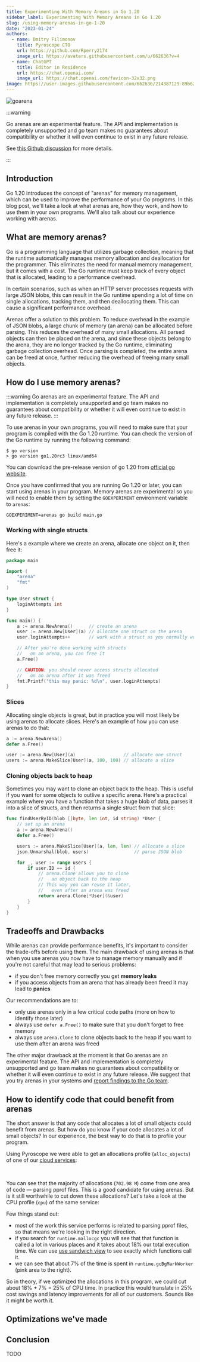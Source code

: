 ```yaml
---
title: Experimenting With Memory Areans in Go 1.20
sidebar_label: Experimenting With Memory Areans in Go 1.20
slug: /using-memory-arenas-in-go-1-20
date: "2023-01-24"
authors:
  - name: Dmitry Filimonov
    title: Pyroscope CTO
    url: https://github.com/Rperry2174
    image_url: https://avatars.githubusercontent.com/u/662636?v=4
  - name: ChatGPT
    title: Editor in Residence
    url: https://chat.openai.com/
    image_url: https://chat.openai.com/favicon-32x32.png
image: https://user-images.githubusercontent.com/662636/214387129-89b621db-fc0f-4cb7-9e66-877a96affc90.png
---
```




![goarena](https://user-images.githubusercontent.com/662636/215239905-fb4af313-fc87-4df6-9c82-a79557e75b34.jpg)

:::warning

Go arenas are an experimental feature. The API and implementation is completely unsupported and go team makes no guarantees about compatibility or whether it will even continue to exist in any future release.

See [this Github discussion](https://github.com/golang/go/issues/51317#issuecomment-1385623024) for more details.

:::


## Introduction

Go 1.20 introduces the concept of "arenas" for memory management, which can be used to improve the performance of your Go programs. In this blog post, we'll take a look at what arenas are, how they work, and how to use them in your own programs. We'll also talk about our experience working with arenas.

## What are memory arenas?

Go is a programming language that utilizes garbage collection, meaning that the runtime automatically manages memory allocation and deallocation for the programmer. This eliminates the need for manual memory management, but it comes with a cost. The Go runtime must keep track of every object that is allocated, leading to a performance overhead.

In certain scenarios, such as when an HTTP server processes requests with large JSON blobs, this can result in the Go runtime spending a lot of time on single allocations, tracking them, and then deallocating them. This can cause a significant performance overhead.

Arenas offer a solution to this problem. To reduce overhead in the example of JSON blobs, a large chunk of memory (an arena) can be allocated before parsing. This reduces the overhead of many small allocations. All parsed objects can then be placed on the arena, and since these objects belong to the arena, they are no longer tracked by the Go runtime, eliminating garbage collection overhead. Once parsing is completed, the entire arena can be freed at once, further reducing the overhead of freeing many small objects.

## How do I use memory arenas?


:::warning
Go arenas are an experimental feature. The API and implementation is completely unsupported and go team makes no guarantees about compatibility or whether it will even continue to exist in any future release.
:::

To use arenas in your own programs, you will need to make sure that your program is compiled with the Go 1.20 runtime. You can check the version of the Go runtime by running the following command:

```shell
$ go version
> go version go1.20rc3 linux/amd64
```

You can download the pre-release version of go 1.20 from [official go website](https://go.dev/dl/#go1.20rc3).

Once you have confirmed that you are running Go 1.20 or later, you can start using arenas in your program. Memory arenas are experimental so you will need to enable them by setting the `GOEXPERIMENT` environment variable to `arenas`:

```shell
GOEXPERIMENT=arenas go build main.go
```

### Working with single structs

Here's a example where we create an arena, allocate one object on it, then free it:

```go
package main

import (
	"arena"
	"fmt"
)

type User struct {
	loginAttempts int
}

func main() {
	a := arena.NewArena()      // create an arena
	user := arena.New[User](a) // allocate one struct on the arena
	user.loginAttempts++       // work with a struct as you normally would

	// After you're done working with structs
	//   on an arena, you can free it
	a.Free()

	// CAUTION: you should never access structs allocated
	//   on an arena after it was freed
	fmt.Printf("this may panic: %d\n", user.loginAttempts)
}
```

### Slices

Allocating single objects is great, but in practice you will most likely be using arenas to allocate slices. Here's an example of how you can use arenas to do that:

```go
a := arena.NewArena()
defer a.Free()

user := arena.New[User](a)                  // allocate one struct
users := arena.MakeSlice[User](a, 100, 100) // allocate a slice
```

### Cloning objects back to heap

Sometimes you may want to clone an object back to the heap. This is useful if you want for some objects to outlive a specific arena. Here's a practical example where you have a function that takes a huge blob of data, parses it into a slice of structs, and then returns a single struct from that slice:

```go
func findUserByID(blob []byte, len int, id string) *User {
	// set up an arena
	a := arena.NewArena()
	defer a.Free()

	users := arena.MakeSlice[User](a, len, len) // allocate a slice
	json.Unmarshal(blob, users)                 // parse JSON blob

	for _, user := range users {
		if user.ID == id {
			// arena.Clone allows you to clone
			//   an object back to the heap
			// This way you can reuse it later,
			//   even after an arena was freed
			return arena.Clone[*User](&user)
		}
	}
}
```


## Tradeoffs and Drawbacks

While arenas can provide performance benefits, it's important to consider the trade-offs before using them. The main drawback of using arenas is that when you use arenas you now have to manage memory manually and if you're not careful that may lead to serious problems:

* if you don't free memory correctly you get **memory leaks**
* if you access objects from an arena that has already been freed it may lead to **panics**

Our recommendations are to:
* only use arenas only in a few critical code paths (more on how to identify those later)
* always use `defer a.Free()` to make sure that you don't forget to free memory
* always use `arena.Clone` to clone objects back to the heap if you want to use them after an arena was freed

The other major drawback at the moment is that Go arenas are an experimental feature. The API and implementation is completely unsupported and go team makes no guarantees about compatibility or whether it will even continue to exist in any future release. We suggest that you try arenas in your systems and [report findings to the Go team](https://github.com/golang/go/issues/51317).


## How to identify code that could benefit from arenas

The short answer is that any code that allocates a lot of small objects could benefit from arenas. But how do you know if your code allocates a lot of small objects? In our experience, the best way to do that is to profile your program.

Using Pyroscope we were able to get an allocations profile (`alloc_objects`) of one of our [cloud services](https://pyroscope.io/pricing/):

<Flamegraph profileData={HighAlloc}></Flamegraph>

<br/>

You can see that the majority of allocations (`702.98 M`) come from one area of code — parsing pprof files. This is a good candidate for using arenas. But is it still worthwhile to cut down these allocations? Let's take a look at the CPU profile (`cpu`) of the same service:

<Flamegraph profileData={HighAllocCPU}></Flamegraph>

Few things stand out:
* most of the work this service performs is related to parsing pprof files, so that means we're looking in the right direction.
* if you search for `runtime.mallocgc` you will see that that function is called a lot in various places and it takes about 18% our total execution time. We can use [use sandwich view](https://user-images.githubusercontent.com/662636/215287900-5ba84463-fd22-4e29-a56e-9e67492d5f88.png) to see exactly which functions call it.
* we can see that about 7% of the time is spent in `runtime.gcBgMarkWorker` (pink area to the right).

So in theory, if we optimized the allocations in this program, we could cut about 18% + 7% = 25% of CPU time. In practice this would translate in 25% cost savings and latency improvements for all of our customers. Sounds like it might be worth it.

## Optimizations we've made



## Conclusion

TODO

<!-- Go 1.20 introduces the concept of arenas for memory management, which can be used to improve the performance of your Go programs. Arenas are particularly useful for managing memory for large numbers of similar small structs. By using arenas, the Go runtime can avoid the overhead of traditional garbage collection. We recommend that you profile your applications and try using arenas to optimize it. -->
